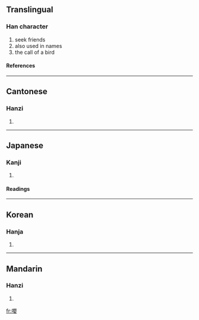 {{see|嘤}}

==Translingual==
===Han character===
{{Han char|rn=30|rad=口|as=17|sn=20|four=6604<sub>4</sub>|canj=口月金女 (RBCV)}}
# seek friends
# also used in names
# the call of a bird
====References====
{{Han ref|kx=0214.110|dkj=04592|dj=0437.020|hdz=10704.010|uh=56B6|ud=22198|bh=C458|bd=50264}}
----
==Cantonese==
===Hanzi===
{{yue-hanzi|jyut=|y=ang1, ying1}}
# {{defn|Cantonese}}
----
==Japanese==
===Kanji===
{{ja-kanji|grade=|rs=口17}}
# {{defn|Japanese}} 
====Readings====
{{ja-readings|on=[[おう]] (ō)|kun=[[なく]] (naku)}}
----
==Korean==
===Hanja===
{{ko-hanja|hangeul=앵|rv=aeng|mr=aeng}}
# {{defn|Korean}}
----
==Mandarin==
===Hanzi===
{{cmn-hanzi|sim=嘤|pin=[[yīng]] ([[ying1]])|wg=ying<sup>1</sup>}}
# {{defn|Mandarin}}

[[fr:嚶]]